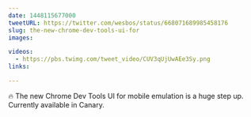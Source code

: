 ```yaml
---
date: 1448115677000
tweetURL: https://twitter.com/wesbos/status/668071689985458176
slug: the-new-chrome-dev-tools-ui-for
images:

videos:
  - https://pbs.twimg.com/tweet_video/CUV3qUjUwAEe3Sy.png
links:

---
```

🔥 The new Chrome Dev Tools UI for mobile emulation is a huge step up. Currently available in Canary.
